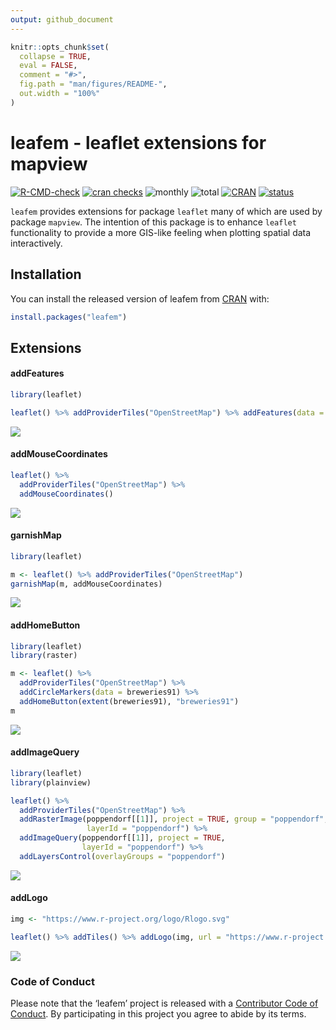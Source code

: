 ```yaml
---
output: github_document
---
```


<!-- README.md is generated from README.Rmd. Please edit that file -->

```r
knitr::opts_chunk$set(
  collapse = TRUE,
  eval = FALSE,
  comment = "#>",
  fig.path = "man/figures/README-",
  out.width = "100%"
)
```

# leafem - leaflet extensions for mapview

<!-- badges: start -->
[![R-CMD-check](https://github.com/r-spatial/leafem/workflows/R-CMD-check/badge.svg)](https://github.com/r-spatial/leafem/actions)
[![cran checks](https://badges.cranchecks.info/worst/dplyr.svg)](https://cran.r-project.org/web/checks/check_results_leafem.html)
![monthly](http://cranlogs.r-pkg.org/badges/leafem)
![total](http://cranlogs.r-pkg.org/badges/grand-total/leafem)
[![CRAN](http://www.r-pkg.org/badges/version/leafem?color=009999)](https://cran.r-project.org/package=leafem)
[![status](https://tinyverse.netlify.com/badge/leafem)](https://CRAN.R-project.org/package=leafem)
<!-- badges: end -->

`leafem` provides extensions for package `leaflet` many of which are used by package `mapview`. The intention of this package is to enhance `leaflet` functionality to provide a more GIS-like feeling when plotting spatial data interactively.

## Installation

You can install the released version of leafem from [CRAN](https://CRAN.R-project.org) with:

```r
install.packages("leafem")
```

## Extensions

#### addFeatures

```r
library(leaflet)

leaflet() %>% addProviderTiles("OpenStreetMap") %>% addFeatures(data = breweries91)
```

![](man/figures/README-features.png)

#### addMouseCoordinates

```r
leaflet() %>%
  addProviderTiles("OpenStreetMap") %>%
  addMouseCoordinates()
```

![](man/figures/README-garnish.png)

#### garnishMap

```r
library(leaflet)

m <- leaflet() %>% addProviderTiles("OpenStreetMap")
garnishMap(m, addMouseCoordinates)
```

![](man/figures/README-garnish.png)

#### addHomeButton

```r
library(leaflet)
library(raster)

m <- leaflet() %>%
  addProviderTiles("OpenStreetMap") %>%
  addCircleMarkers(data = breweries91) %>%
  addHomeButton(extent(breweries91), "breweries91")
m
```

![](man/figures/README-home.png)

#### addImageQuery

```r
library(leaflet)
library(plainview)

leaflet() %>%
  addProviderTiles("OpenStreetMap") %>%
  addRasterImage(poppendorf[[1]], project = TRUE, group = "poppendorf",
                 layerId = "poppendorf") %>%
  addImageQuery(poppendorf[[1]], project = TRUE,
                layerId = "poppendorf") %>%
  addLayersControl(overlayGroups = "poppendorf")
```

![](man/figures/README-query.png)

#### addLogo

```r
img <- "https://www.r-project.org/logo/Rlogo.svg"

leaflet() %>% addTiles() %>% addLogo(img, url = "https://www.r-project.org/logo/")
```

![](man/figures/README-logo.png)

### Code of Conduct

Please note that the 'leafem' project is released with a [Contributor Code of Conduct](https://github.com/r-spatial/leafem/blob/master/CODE_OF_CONDUCT.md). By participating in this project you agree to abide by its terms.

